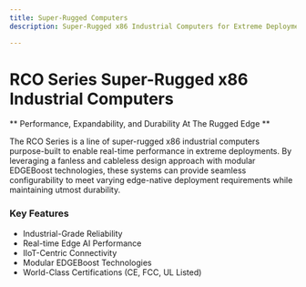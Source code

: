 ```yaml
---
title: Super-Rugged Computers
description: Super-Rugged x86 Industrial Computers for Extreme Deployments

---
```

# RCO Series Super-Rugged x86 Industrial Computers
** Performance, Expandability, and Durability At The Rugged Edge **

The RCO Series is a line of super-rugged x86 industrial computers purpose-built to enable real-time performance in extreme deployments. By leveraging a fanless and cableless design approach with modular EDGEBoost technologies, these systems can provide seamless configurability to meet varying edge-native deployment requirements while maintaining utmost durability.

### Key Features
* Industrial-Grade Reliability
* Real-time Edge AI Performance
* IIoT-Centric Connectivity
* Modular EDGEBoost Technologies
* World-Class Certifications (CE, FCC, UL Listed)

